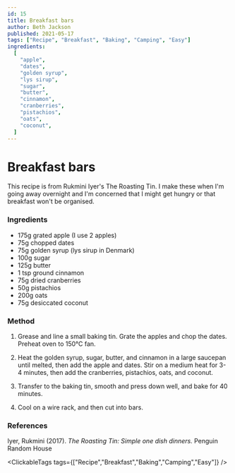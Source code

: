 ```yaml
---
id: 15
title: Breakfast bars
author: Beth Jackson
published: 2021-05-17
tags: ["Recipe", "Breakfast", "Baking", "Camping", "Easy"]
ingredients:
  [
    "apple",
    "dates",
    "golden syrup",
    "lys sirup",
    "sugar",
    "butter",
    "cinnamon",
    "cranberries",
    "pistachios",
    "oats",
    "coconut",
  ]
---
```


# Breakfast bars

<BlogTextWrapper>

This recipe is from Rukmini Iyer's The Roasting Tin. I make these when I'm going away overnight and I'm concerned that I might get hungry or that breakfast won't be organised.

</BlogTextWrapper>

<BlogTextWrapper>

### Ingredients

- 175g grated apple (I use 2 apples)
- 75g chopped dates
- 75g golden syrup (lys sirup in Denmark)
- 100g sugar
- 125g butter
- 1 tsp ground cinnamon
- 75g dried cranberries
- 50g pistachios
- 200g oats
- 75g desiccated coconut

</BlogTextWrapper>

<BlogTextWrapper>

### Method

1. Grease and line a small baking tin. Grate the apples and chop the dates. Preheat oven to 150°C fan.

2. Heat the golden syrup, sugar, butter, and cinnamon in a large saucepan until melted, then add the apple and dates. Stir on a medium heat for 3-4 minutes, then add the cranberries, pistachios, oats, and coconut.

<Timer inputHours={0} inputMinutes={4} inputSeconds={0} />

3. Transfer to the baking tin, smooth and press down well, and bake for 40 minutes.

<Timer inputHours={0} inputMinutes={40} inputSeconds={0} />

4. Cool on a wire rack, and then cut into bars.

</BlogTextWrapper>

<BlogTextWrapper>

### References

Iyer, Rukmini (2017). _The Roasting Tin: Simple one dish dinners._ Penguin Random House

</BlogTextWrapper>

<ClickableTags tags={["Recipe","Breakfast","Baking","Camping","Easy"]} />
